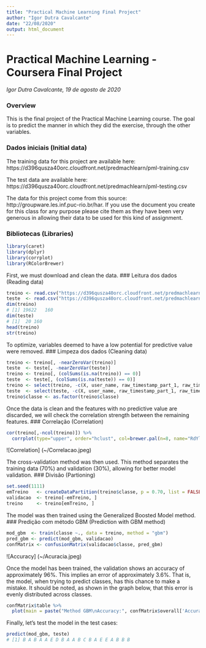 ```yaml
---
title: "Practical Machine Learning Final Project"
author: "Igor Dutra Cavalcante"
date: "22/08/2020"
output: html_document
---
```


# Practical Machine Learning - Coursera Final Project

*Igor Dutra Cavalcante, 19 de agosto de 2020*

### Overview
This is the final project of the Practical Machine Learning course. The goal is to predict the manner in which they did the exercise, through the other variables.

### Dados iniciais (Initial data)
The training data for this project are available here:
https://d396qusza40orc.cloudfront.net/predmachlearn/pml-training.csv

The test data are available here:
https://d396qusza40orc.cloudfront.net/predmachlearn/pml-testing.csv

The data for this project come from this source: http://groupware.les.inf.puc-rio.br/har. If you use the document you create for this class for any purpose please cite them as they have been very generous in allowing their data to be used for this kind of assignment.

### Bibliotecas (Libraries)
```r
library(caret)
library(dplyr)
library(corrplot)
library(RColorBrewer)
```
First, we must download and clean the data.
### Leitura dos dados (Reading data)
```r
treino <- read.csv("https://d396qusza40orc.cloudfront.net/predmachlearn/pml-training.csv", header = T, stringsAsFactors = F) 
teste  <- read.csv("https://d396qusza40orc.cloudfront.net/predmachlearn/pml-testing.csv", header = T, stringsAsFactors = F)
dim(treino)
# [1] 19622   160
dim(teste)
# [1]  20 160
head(treino)
str(treino)
```
To optimize, variables deemed to have a low potential for predictive value were removed.
### Limpeza dos dados (Cleaning data)
```r
treino <- treino[, -nearZeroVar(treino)]
teste  <- teste[, -nearZeroVar(teste)]
treino <- treino[, (colSums(is.na(treino)) == 0)]
teste  <- teste[, (colSums(is.na(teste)) == 0)]
treino <- select(treino, -c(X, user_name, raw_timestamp_part_1, raw_timestamp_part_2, cvtd_timestamp, num_window))
teste  <- select(teste, -c(X, user_name, raw_timestamp_part_1, raw_timestamp_part_2, cvtd_timestamp, num_window))
treino$classe <- as.factor(treino$classe)
```
Once the data is clean and the features with no predictive value are discarded, we will check the correlation strength between the remaining features.
### Correlação (Correlation)
```r
cor(treino[,-ncol(treino)]) %>%
  corrplot(type="upper", order="hclust", col=brewer.pal(n=8, name="RdYlBu"))
```

![Correlation] (~/Correlacao.jpeg)  
  
The cross-validation method was then used. This method separates the training data (70%) and validation (30%), allowing for better model validation.
### Divisão (Partioning)
```r
set.seed(1111) 
emTreino   <- createDataPartition(treino$classe, p = 0.70, list = FALSE)
validacao  <- treino[-emTreino, ]
treino     <- treino[emTreino, ]
```
The model was then trained using the Generalized Boosted Model method.
### Predição com método GBM (Prediction with GBM method)
```r
mod_gbm  <- train(classe ~., data = treino, method = "gbm")
pred_gbm <- predict(mod_gbm, validacao)
confMatrix <- confusionMatrix(validacao$classe, pred_gbm)
```

![Accuracy] (~/Acuracia.jpeg) 

Once the model has been trained, the validation shows an accuracy of approximately 96%. This implies an error of approximately 3.6%. That is, the model, when trying to predict classes, has this chance to make a mistake. It should be noted, as shown in the graph below, that this error is evenly distributed across classes.
```r
confMatrix$table %>%
  plot(main = paste("Method GBM\nAccuracy:", confMatrix$overall['Accuracy']), col="orange")
```
Finally, let's test the model in the test cases:
```r
predict(mod_gbm, teste)
# [1] B A B A A E D B A A B C B A E E A B B B
```
